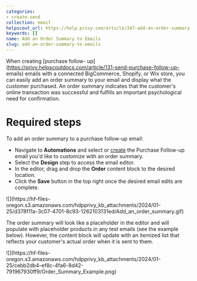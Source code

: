 ```yaml
---
categories:
- create-send
collection: email
helpscout_url: https://help.privy.com/article/347-add-an-order-summary-to-emails
keywords: []
name: Add an Order Summary to Emails
slug: add-an-order-summary-to-emails
---
```

When creating [purchase follow-
up](https://privy.helpscoutdocs.com/article/131-send-purchase-follow-up-
emails) emails with a connected BigCommerce, Shopify, or Wix store, you can
easily add an order summary to your email and display what the customer
purchased. An order summary indicates that the customer's online transaction
was successful and fulfills an important psychological need for confirmation.

# Required steps

To add an order summary to a purchase follow-up email:

  * Navigate to **Automations** and select or [create](https://privy.helpscoutdocs.com/article/131-send-purchase-follow-up-emails) the Purchase Follow-up email you'd like to customize with an order summary.
  * Select the **Design** step to access the email editor.
  * In the editor, drag and drop the **Order** content block to the desired location. 
  * Click the **Save** button in the top right once the desired email edits are complete. 

![](https://hf-files-
oregon.s3.amazonaws.com/hdpprivy_kb_attachments/2024/01-25/d378f11a-3c07-4701-8c93-1262103131ed/Add_an_order_summary.gif)

The order summary will look like a placeholder in the editor and will populate
with placeholder products in any test emails (see the example below). However,
the content block will update with an itemized list that reflects your
customer's actual order when it is sent to them.

![](https://hf-files-
oregon.s3.amazonaws.com/hdpprivy_kb_attachments/2024/01-25/cebb2db4-ef8c-4fa6-8d42-791967930ff9/Order_Summary_Example.png)

